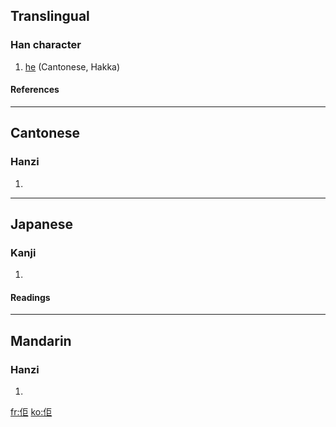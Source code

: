 ==Translingual==
===Han character===
{{Han char|rn=9|rad=人|as=05|sn=7|four=2121<sub>7</sub>|canj=人尸尸 (OSS)}}
# [[he]] (Cantonese, Hakka)
====References====
{{Han ref|kx=0100.021|dkj=00538|hdz=10120.050|uh=4F62|ud=20322|bh=CA5C|bd=51804}}
----
==Cantonese==
===Hanzi===
{{yue-hanzi|jyut=|y=keui5}}
# {{defn|Cantonese}}
----
==Japanese==
===Kanji===
{{ja-kanji|grade=|rs=人05}}
# {{defn|Japanese}} 
====Readings====
{{ja-readings|on=[[きょ]] (kyo)|kun=[[かれ]] (kare)}}
----
==Mandarin==
===Hanzi===
{{cmn-hanzi|pin=[[qú]] ([[qu2]])|wg=ch'ü<sup>2</sup>}}
# {{defn|Mandarin}}

[[fr:佢]]
[[ko:佢]]